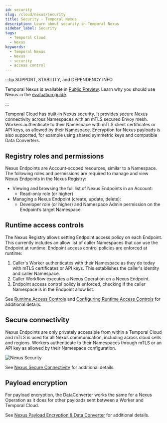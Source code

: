 ```yaml
---
id: security
slug: /cloud/nexus/security
title: Security - Temporal Nexus
description: Learn about security in Temporal Nexus
sidebar_label: Security
tags:
  - Temporal Cloud
  - Nexus
keywords:
  - Temporal Nexus
  - Nexus
  - security
  - access control
---
```


:::tip SUPPORT, STABILITY, and DEPENDENCY INFO

Temporal Nexus is available in [Public Preview](/evaluate/development-production-features/release-stages#public-preview).
Learn why you should use Nexus in the [evaluation guide](/evaluate/nexus).

:::

Temporal Cloud has built-in Nexus security.
It provides secure Nexus connectivity across Namespaces with an mTLS secured Envoy mesh.
Workers authenticate to their Namespace with mTLS client certificates or API keys, as allowed by their Namespace.
Encryption for Nexus payloads is also supported, for example using shared symmetric keys and compatible Data Converters.

## Registry roles and permissions

Nexus Endpoints are Account-scoped resources, similar to a Namespace.
The following roles and permissions are required to manage and view Nexus Endpoints in the Nexus Registry:
- Viewing and browsing the full list of Nexus Endpoints in an Account: 
  - Read-only role (or higher)
- Managing a Nexus Endpoint (create, update, delete):
  - Developer role (or higher) and Namespace Admin permission on the Endpoint’s target Namespace

## Runtime access controls

The Nexus Registry allows setting Endpoint access policy on each Endpoint.
This currently includes an allow list of caller Namespaces that can use the Endpoint at runtime.
Endpoint access control policies are enforced at runtime:
1. Caller's Worker authenticates with their Namespace as they do today with mTLS certificates or API keys.
   This establishes the caller's identity and caller Namespace.
2. Caller Workflow executes a Nexus Operation on a Nexus Endpoint.
3. Endpoint access control policy is enforced, checking if the caller Namespace is in the Endpoint allow list.

See [Runtime Access Controls](/nexus/security#runtime-access-controls) and [Configuring Runtime Access Controls](/nexus/registry#configure-runtime-access-controls) for additional details.

## Secure connectivity

Nexus Endpoints are only privately accessible from within a Temporal Cloud and mTLS is used for all Nexus communication, including across cloud cells and regions.
Workers authenticate to their Namespaces through mTLS or an API key as allowed by their Namespace configuration.

![Nexus Security](/img/nexus/nexus-workers-short.png)

See [Nexus Secure Connectivity](/nexus/security#secure-connectivity) for additional details.

## Payload encryption

For payload encryption, the DataConverter works the same for a Nexus Operation as it does for other payloads sent between a Worker and Temporal Cloud.

See [Nexus Payload Encryption & Data Converter](/nexus/security#payload-encryption-data-converter) for additional details.

